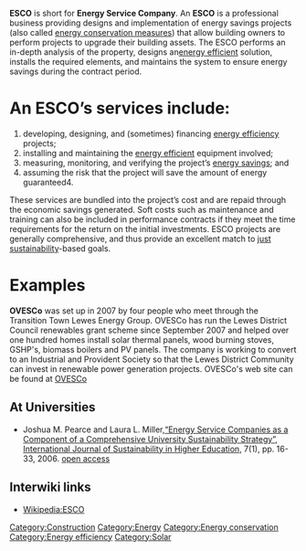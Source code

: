 '''ESCO''' is short for '''Energy Service Company'''. An '''ESCO''' is a professional business providing designs and implementation of energy savings projects (also called [[energy conservation measures]]) that allow building owners to perform projects to upgrade their building assets. The ESCO performs an in-depth analysis of the property, designs an[[ energy efficient]] solution, installs the required elements, and maintains the system to ensure energy savings during the contract period.

= An ESCO’s services include: =
# developing, designing, and (sometimes) financing [[energy efficiency]] projects; 
# installing and maintaining the [[energy efficient]] equipment involved; 
# measuring, monitoring, and verifying the project’s [[energy savings]]; and 
# assuming the risk that the project will save the amount of energy guaranteed4. 

These services are bundled into the project’s cost and are repaid through the economic savings generated. Soft costs such as maintenance and training can also be included in performance contracts if they meet the time requirements for the return on the initial investments. ESCO projects are generally comprehensive, and thus provide an excellent match to [[just sustainability]]-based goals.

= Examples =
'''OVESCo''' was set up in 2007 by four people who meet through the Transition Town Lewes Energy Group. OVESCo has run the Lewes District Council renewables grant scheme since September 2007 and helped over one hundred homes install solar thermal panels, wood burning stoves, GSHP's, biomass boilers and PV panels. The company is working to convert to an Industrial and Provident Society so that the Lewes District Community can invest in renewable power generation projects. OVESCo's web site can be found at [http://www.ovesco.co.uk OVESCo]

== At Universities ==
* Joshua M. Pearce and Laura L. Miller,[http://www.emeraldinsight.com/Insight/viewContentItem.do?contentType=Article&hdAction=lnkpdf&contentId=1533979 “Energy Service Companies as a Component of a Comprehensive University Sustainability Strategy”], [http://www.emeraldinsight.com/ijshe.htm International Journal of Sustainability in Higher Education], 7(1), pp. 16-33, 2006. [http://mtu.academia.edu/JoshuaPearce/Papers/1540769/Energy_Service_Companies_as_a_Component_of_a_Comprehensive_University_Sustainability_Strategy open access]

== Interwiki links ==

* [[Wikipedia:ESCO]]

[[Category:Construction]]
[[Category:Energy]]
[[Category:Energy conservation]]
[[Category:Energy efficiency]]
[[Category:Solar]]